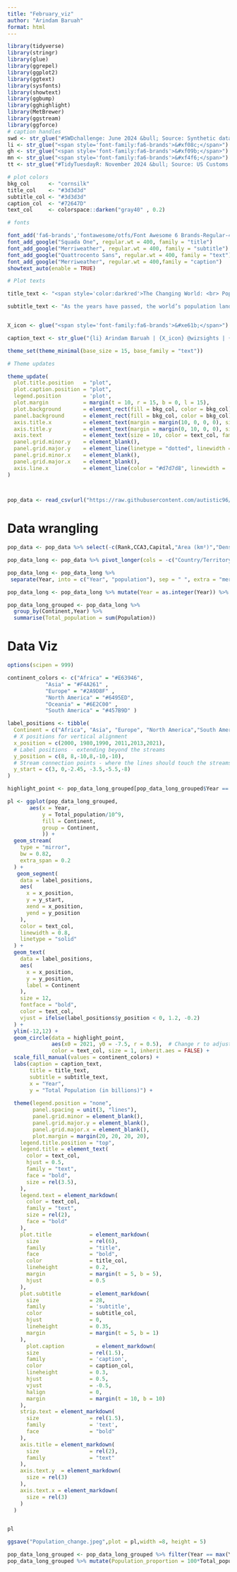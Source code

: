 ```yaml
---
title: "February_viz"
author: "Arindam Baruah"
format: html
---
```


```r

library(tidyverse)
library(stringr)
library(glue)
library(ggrepel)
library(ggplot2)
library(ggtext)
library(sysfonts)
library(showtext)
library(ggbump)
library(gghighlight)
library(MetBrewer)
library(ggstream)
library(ggforce)
# caption handles
swd <- str_glue("#SWDchallenge: June 2024 &bull; Source: Synthetic data from ChatGPT<br>")  
li <- str_glue("<span style='font-family:fa6-brands'>&#xf08c;</span>")  
gh <- str_glue("<span style='font-family:fa6-brands'>&#xf09b;</span>")
mn <- str_glue("<span style='font-family:fa6-brands'>&#xf4f6;</span>")
tt <- str_glue("#TidyTuesdayR: November 2024 &bull; Source: US Customs and Border Protection (CBP) <br>") 

# plot colors
bkg_col      <- "cornsilk"  
title_col    <- "#3d3d3d"           
subtitle_col <- "#3d3d3d"     
caption_col  <- "#72647D"   
text_col     <- colorspace::darken("gray40" , 0.2)  

# fonts

font_add('fa6-brands','fontawesome/otfs/Font Awesome 6 Brands-Regular-400.otf') 
font_add_google("Squada One", regular.wt = 400, family = "title")                 
font_add_google("Merriweather", regular.wt = 400, family = "subtitle")  
font_add_google("Quattrocento Sans", regular.wt = 400, family = "text")        
font_add_google("Merriweather", regular.wt = 400,family = "caption")
showtext_auto(enable = TRUE)  

# Plot texts

title_text <- "<span style='color:darkred'>The Changing World: <br> Population Growth Across Continents</span>"

subtitle_text <- "As the years have passed, the world’s population landscape has transformed significantly. Asia has solidified its dominance, <br> now  <strong>home to nearly 6 in 10 people worldwide</strong>. Africa has surged ahead, surpassing Europe to become the second most <br> populous continent, reflecting rapid demographic growth. Meanwhile, <strong>Oceania remains the least populated region, <br> contributing just 0.5% of the global population</strong>, appearing as a thin sliver in the visualisation."


X_icon <- glue("<span style='font-family:fa6-brands'>&#xe61b;</span>")

caption_text <- str_glue("{li} Arindam Baruah | {X_icon} @wizsights | {gh} arinbaruah | Source: GitHub | #rstudio #ggstream #ggplot2")

theme_set(theme_minimal(base_size = 15, base_family = "text"))                

# Theme updates

theme_update(
  plot.title.position   = "plot",
  plot.caption.position = "plot",
  legend.position       = 'plot',
  plot.margin           = margin(t = 10, r = 15, b = 0, l = 15),
  plot.background       = element_rect(fill = bkg_col, color = bkg_col),
  panel.background      = element_rect(fill = bkg_col, color = bkg_col),
  axis.title.x          = element_text(margin = margin(10, 0, 0, 0), size = rel(1), color = text_col, family = 'text', face = 'bold'),
  axis.title.y          = element_text(margin = margin(0, 10, 0, 0), size = rel(1), color = text_col, family = 'text', face = 'bold'),
  axis.text             = element_text(size = 10, color = text_col, family = 'text',face = "bold"),
  panel.grid.minor.y    = element_blank(),
  panel.grid.major.y    = element_line(linetype = "dotted", linewidth = 0.1, color = 'gray40'),
  panel.grid.minor.x    = element_blank(),
  panel.grid.major.x    = element_blank(),
  axis.line.x           = element_line(color = "#d7d7d8", linewidth = .2),
)

 

```


```r
pop_data <- read_csv(url("https://raw.githubusercontent.com/autistic96/project-2/main/world_population.csv"))
```

# Data wrangling


```r
pop_data <- pop_data %>% select(-c(Rank,CCA3,Capital,"Area (km²)","Density (per km²)","Growth Rate","World Population Percentage" ))
```

```r
pop_data_long <- pop_data %>% pivot_longer(cols = -c("Country/Territory",Continent),names_to = "Year",values_to = "Population")

pop_data_long <- pop_data_long %>% 
 separate(Year, into = c("Year", "population"), sep = " ", extra = "merge", fill = "right")

pop_data_long <- pop_data_long %>% mutate(Year = as.integer(Year)) %>% select(-population)

```

```r
pop_data_long_grouped <- pop_data_long %>% 
  group_by(Continent,Year) %>% 
  summarise(Total_population = sum(Population)) 


```

# Data Viz

```r

options(scipen = 999)

continent_colors <- c("Africa" = "#E63946",
            "Asia" = "#F4A261" ,
            "Europe" = "#2A9D8F" ,
            "North America" = "#6495ED",
            "Oceania" = "#6E2C00" ,
            "South America" = "#457B9D" )

label_positions <- tibble(
  Continent = c("Africa", "Asia", "Europe", "North America","South America","Oceania"),
  # X positions for vertical alignment
  x_position = c(2000, 1980,1990, 2011,2013,2021),
  # Label positions - extending beyond the streams
  y_position = c(8, 8,-10,8,-10,-10),  
  # Stream connection points - where the lines should touch the streams
  y_start = c(3, 0,-2.45, -3.5,-5.5,-8)    
)

highlight_point <- pop_data_long_grouped[pop_data_long_grouped$Year == 2020 & pop_data_long_grouped$Continent == "Oceania", ]

pl <- ggplot(pop_data_long_grouped, 
       aes(x = Year, 
           y = Total_population/10^9, 
           fill = Continent, 
           group = Continent,
           )) +
  geom_stream(
    type = "mirror",
    bw = 0.82,
    extra_span = 0.2
  ) + 
   geom_segment(
    data = label_positions,
    aes(
      x = x_position,
      y = y_start,
      xend = x_position,
      yend = y_position
    ),
    color = text_col,
    linewidth = 0.8,
    linetype = "solid"
  ) +
  geom_text(
    data = label_positions,
    aes(
      x = x_position,
      y = y_position,
      label = Continent
    ),
    size = 12,
    fontface = "bold",
    color = text_col,
    vjust = ifelse(label_positions$y_position < 0, 1.2, -0.2)  
  ) +
  ylim(-12,12) +
  geom_circle(data = highlight_point, 
              aes(x0 = 2021, y0 = -7.5, r = 0.5),  # Change r to adjust circle size
              color = text_col, size = 1, inherit.aes = FALSE) + 
  scale_fill_manual(values = continent_colors) +
  labs(caption = caption_text,
       title = title_text,
       subtitle = subtitle_text,
       x = "Year",
       y = "Total Population (in billions)") +
  
  theme(legend.position = "none",
        panel.spacing = unit(3, "lines"),
        panel.grid.minor = element_blank(),
        panel.grid.major.y = element_blank(),
        panel.grid.major.x = element_blank(),
        plot.margin = margin(20, 20, 20, 20),
    legend.title.position = "top",
    legend.title = element_text(
      color = text_col,
      hjust = 0.5,
      family = "text",
      face = "bold",
      size = rel(3.5),
    ),
    legend.text = element_markdown(
      color = text_col,
      family = "text",
      size = rel(2),
      face = "bold"
    ),
    plot.title            = element_markdown(
      size                = rel(6),
      family              = "title",
      face                = "bold",
      color               = title_col,
      lineheight          = 0.2,
      margin              = margin(t = 5, b = 5),
      hjust               = 0.5
    ),        
    plot.subtitle         = element_markdown(
      size                = 28, 
      family              = 'subtitle',
      color               = subtitle_col,
      hjust               = 0,
      lineheight          = 0.35, 
      margin              = margin(t = 5, b = 1)
    ),
      plot.caption          = element_markdown(
      size                = rel(1.5), 
      family              = 'caption',
      color               = caption_col,
      lineheight          = 0.3,
      hjust               = 0.5,
      vjust               = -0.5,
      halign              = 0,
      margin              = margin(t = 10, b = 10)
    ),
    strip.text = element_markdown(
      size                = rel(1.5),
      family              = 'text',
      face                = "bold"   
    ),
    axis.title = element_markdown(
      size                = rel(2),
      family              = "text"
    ),
    axis.text.y  = element_markdown(
      size = rel(3)
    ),
    axis.text.x = element_markdown(
      size = rel(3)
    )
  ) 


pl

ggsave("Population_change.jpeg",plot = pl,width =8, height = 5)
```

```r
pop_data_long_grouped <- pop_data_long_grouped %>% filter(Year == max(Year)) %>% group_by(Year) %>% mutate(Current_population = sum(Total_population))
pop_data_long_grouped %>% mutate(Population_proportion = 100*Total_population/Current_population)
```

